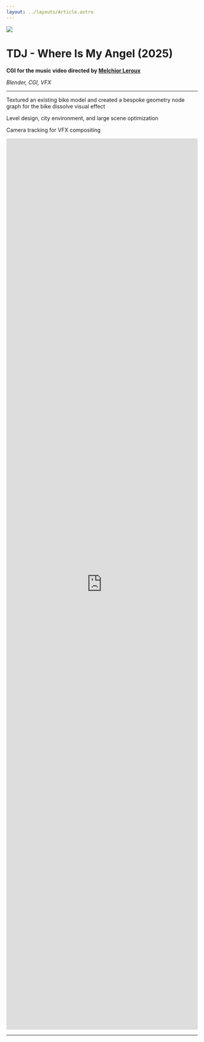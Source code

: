 ---
layout: ../layouts/Article.astro
---


![](../media/tdj/cover.png)

# TDJ - Where Is My Angel (2025)

**CGI for the music video directed by [Melchior Leroux](https://www.instagram.com/melkiaur)**

_Blender, CGI, VFX_

---

Textured an existing bike model and created a bespoke geometry node graph for the bike dissolve visual effect

Level design, city environment, and large scene optimization

Camera tracking for VFX compositing

<iframe
  src="https://www.youtube.com/embed/fmB-lXKzBKI?si=Pqs8-U_GdXYpu_jQ"
  title="YouTube video player"
  frameborder="0"
  allow="accelerometer; autoplay; clipboard-write; encrypted-media; gyroscope; picture-in-picture; web-share"
  referrerpolicy="strict-origin-when-cross-origin"
  allowfullscreen
  style="width: 100%; min-height: 60%"
></iframe>

---
